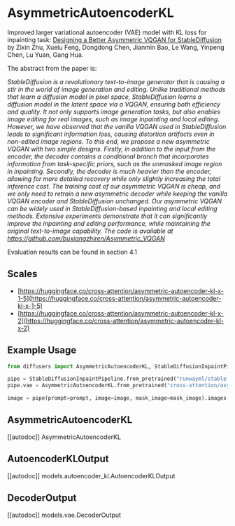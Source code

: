 # AsymmetricAutoencoderKL

Improved larger variational autoencoder (VAE) model with KL loss for inpainting task: [Designing a Better Asymmetric VQGAN for StableDiffusion](https://arxiv.org/abs/2306.04632) by Zixin Zhu, Xuelu Feng, Dongdong Chen, Jianmin Bao, Le Wang, Yinpeng Chen, Lu Yuan, Gang Hua.

The abstract from the paper is:

*StableDiffusion is a revolutionary text-to-image generator that is causing a stir in the world of image generation and editing. Unlike traditional methods that learn a diffusion model in pixel space, StableDiffusion learns a diffusion model in the latent space via a VQGAN, ensuring both efficiency and quality. It not only supports image generation tasks, but also enables image editing for real images, such as image inpainting and local editing. However, we have observed that the vanilla VQGAN used in StableDiffusion leads to significant information loss, causing distortion artifacts even in non-edited image regions. To this end, we propose a new asymmetric VQGAN with two simple designs. Firstly, in addition to the input from the encoder, the decoder contains a conditional branch that incorporates information from task-specific priors, such as the unmasked image region in inpainting. Secondly, the decoder is much heavier than the encoder, allowing for more detailed recovery while only slightly increasing the total inference cost. The training cost of our asymmetric VQGAN is cheap, and we only need to retrain a new asymmetric decoder while keeping the vanilla VQGAN encoder and StableDiffusion unchanged. Our asymmetric VQGAN can be widely used in StableDiffusion-based inpainting and local editing methods. Extensive experiments demonstrate that it can significantly improve the inpainting and editing performance, while maintaining the original text-to-image capability. The code is available at https://github.com/buxiangzhiren/Asymmetric_VQGAN*

Evaluation results can be found in section 4.1

## Scales

* [https://huggingface.co/cross-attention/asymmetric-autoencoder-kl-x-1-5](https://huggingface.co/cross-attention/asymmetric-autoencoder-kl-x-1-5)
* [https://huggingface.co/cross-attention/asymmetric-autoencoder-kl-x-2](https://huggingface.co/cross-attention/asymmetric-autoencoder-kl-x-2)

## Example Usage

```python
from diffusers import AsymmetricAutoencoderKL, StableDiffusionInpaintPipeline

pipe = StableDiffusionInpaintPipeline.from_pretrained("runwayml/stable-diffusion-inpainting")
pipe.vae = AsymmetricAutoencoderKL.from_pretrained("cross-attention/asymmetric-autoencoder-kl-x-1-5")

image = pipe(prompt=prompt, image=image, mask_image=mask_image).images[0]
```

## AsymmetricAutoencoderKL

[[autodoc]] AsymmetricAutoencoderKL

## AutoencoderKLOutput

[[autodoc]] models.autoencoder_kl.AutoencoderKLOutput

## DecoderOutput

[[autodoc]] models.vae.DecoderOutput
